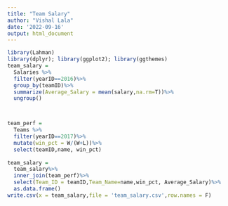 ```yaml
---
title: "Team Salary"
author: "Vishal Lala"
date: '2022-09-16'
output: html_document
---
```



```r
library(Lahman)
library(dplyr); library(ggplot2); library(ggthemes)
team_salary = 
  Salaries %>%
  filter(yearID==2016)%>%
  group_by(teamID)%>%
  summarize(Average_Salary = mean(salary,na.rm=T))%>%
  ungroup()



team_perf = 
  Teams %>%
  filter(yearID==2017)%>%
  mutate(win_pct = W/(W+L))%>%
  select(teamID,name, win_pct)
  
team_salary = 
  team_salary%>%
  inner_join(team_perf)%>%
  select(Team_ID = teamID,Team_Name=name,win_pct, Average_Salary)%>%
  as.data.frame()
write.csv(x = team_salary,file = 'team_salary.csv',row.names = F)
```

